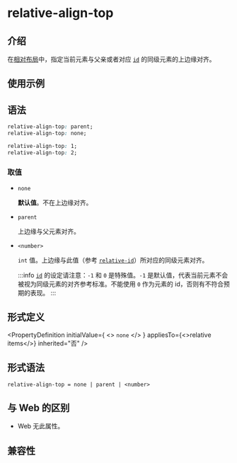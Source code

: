 # relative-align-top

## 介绍

在[相对布局](guide/ui/layout/relative-layout.mdx)中，指定当前元素与父亲或者对应 [`id`](./relative-id.mdx) 的同级元素的上边缘对齐。

## 使用示例


<Go
  example="css-api"
  entry="src/relative-align-top"
  defaultFile="src/relative-align-top/App.tsx"
  img="/assets/doc/css/relative-align-top.png"
  defaultEntryFile="dist/relative-align-top.lynx.bundle"
  entry="src/relative-align-top"
/>

## 语法

```css
relative-align-top: parent;
relative-align-top: none;

relative-align-top: 1;
relative-align-top: 2;
```

### 取值

- `none`

  **默认值**。不在上边缘对齐。

- `parent`

  上边缘与父元素对齐。

- `<number>`

  `int` 值。上边缘与此值（参考 [`relative-id`](./relative-id.mdx)）所对应的同级元素对齐。

  :::info
  [`id`](./relative-id.mdx) 的设定请注意：`-1` 和 `0` 是特殊值。`-1` 是默认值，代表当前元素不会被视为同级元素的对齐参考标准。不能使用 `0` 作为元素的 id，否则有不符合预期的表现。
  :::

## 形式定义


<PropertyDefinition
  initialValue={
    <>
      <code>none</code>
    </>
  }
  appliesTo={<>relative items</>}
  inherited="否"
/>

## 形式语法

```
relative-align-top = none | parent | <number>
```

## 与 Web 的区别

- Web 无此属性。

## 兼容性


<LegacyCompatTable metadata="css/properties/relative-align-top" />
